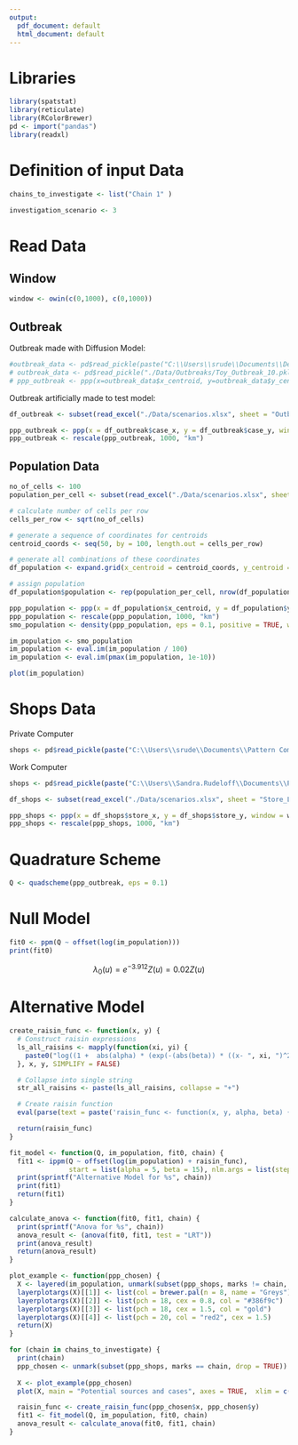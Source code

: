 ```yaml
---
output:
  pdf_document: default
  html_document: default
---
```

# Libraries

```r
library(spatstat) 
library(reticulate) 
library(RColorBrewer) 
pd <- import("pandas")
library(readxl)
```

# Definition of input Data

```r
chains_to_investigate <- list("Chain 1" )
```

```r
investigation_scenario <- 3
```

# Read Data

## Window

```r
window <- owin(c(0,1000), c(0,1000))
```

## Outbreak

Outbreak made with Diffusion Model:

```r
#outbreak_data <- pd$read_pickle(paste("C:\\Users\\srude\\Documents\\Dev Kram\\Toy Example Traceback Model\\Diffusion Model\\Outputs\\Outbreaks\\Scenario_", as.character(scenario), "\\Outbreak_Chain 1_10_0.pkl", sep = ""))
# outbreak_data <- pd$read_pickle("./Data/Outbreaks/Toy_Outbreak_10.pkl") 
# ppp_outbreak <- ppp(x=outbreak_data$x_centroid, y=outbreak_data$y_centroid, window = window)
```

Outbreak artificially made to test model:
```r
df_outbreak <- subset(read_excel("./Data/scenarios.xlsx", sheet = "Outbreak_Locations"), scenario == investigation_scenario)
```



```r
ppp_outbreak <- ppp(x = df_outbreak$case_x, y = df_outbreak$case_y, window = window ) 
ppp_outbreak <- rescale(ppp_outbreak, 1000, "km")
```

## Population Data


```r
no_of_cells <- 100 
population_per_cell <- subset(read_excel("./Data/scenarios.xlsx", sheet = "Population"), scenario == investigation_scenario)$population_per_cell
```


```r
# calculate number of cells per row
cells_per_row <- sqrt(no_of_cells)

# generate a sequence of coordinates for centroids
centroid_coords <- seq(50, by = 100, length.out = cells_per_row)

# generate all combinations of these coordinates
df_population <- expand.grid(x_centroid = centroid_coords, y_centroid = centroid_coords)

# assign population
df_population$population <- rep(population_per_cell, nrow(df_population))
```

```r
ppp_population <- ppp(x = df_population$x_centroid, y = df_population$y_centroid, window = window, marks = df_population$population)
ppp_population <- rescale(ppp_population, 1000, "km")
smo_population <- density(ppp_population, eps = 0.1, positive = TRUE, weights = marks(ppp_population)) 
```

```r
im_population <- smo_population
im_population <- eval.im(im_population / 100)
im_population <- eval.im(pmax(im_population, 1e-10))
```


```r
plot(im_population)
```

# Shops Data
Private Computer
```r
shops <- pd$read_pickle(paste("C:\\Users\\srude\\Documents\\Pattern Comparison Project\\Toy_Example\\Diffusion_Model\\Outputs\\Stores\\stores_", as.character(scenario), ".pkl", sep = ""))
```
Work Computer
```r
shops <- pd$read_pickle(paste("C:\\Users\\Sandra.Rudeloff\\Documents\\Pattern Comparison Project\\Toy_Example\\Diffusion_Model\\Outputs\\Stores\\stores_", as.character(scenario), ".pkl", sep = ""))
```

```r
df_shops <- subset(read_excel("./Data/scenarios.xlsx", sheet = "Store_Locations"), scenario == investigation_scenario)
```


```r
ppp_shops <- ppp(x = df_shops$store_x, y = df_shops$store_y, window = window, marks = as.factor(df_shops$chain))
ppp_shops <- rescale(ppp_shops, 1000, "km")
```
# Quadrature Scheme

```r
Q <- quadscheme(ppp_outbreak, eps = 0.1)
```

# Null Model

```r
fit0 <- ppm(Q ~ offset(log(im_population)))
print(fit0)
```

$$\lambda_0(u) = e^{-3.912}Z(u) = 0.02 Z(u)$$


# Alternative Model
```r
create_raisin_func <- function(x, y) {
  # Construct raisin expressions
  ls_all_raisins <- mapply(function(xi, yi) {
    paste0("log((1 +  abs(alpha) * (exp(-(abs(beta)) * ((x- ", xi, ")^2 + (y- ", yi, ")^2)))))")
  }, x, y, SIMPLIFY = FALSE)

  # Collapse into single string
  str_all_raisins <- paste(ls_all_raisins, collapse = "+")

  # Create raisin function
  eval(parse(text = paste('raisin_func <- function(x, y, alpha, beta) {(' , str_all_raisins , ')}', sep = '')))

  return(raisin_func)
}
```


```r
fit_model <- function(Q, im_population, fit0, chain) {
  fit1 <- ippm(Q ~ offset(log(im_population) + raisin_func),
               start = list(alpha = 5, beta = 15), nlm.args = list(stepmax = 1), gcontrol = glm.control(maxit = 1000))
  print(sprintf("Alternative Model for %s", chain))
  print(fit1)
  return(fit1)
}
```

```r
calculate_anova <- function(fit0, fit1, chain) {
  print(sprintf("Anova for %s", chain))
  anova_result <- (anova(fit0, fit1, test = "LRT"))
  print(anova_result)
  return(anova_result)
}
```

```r
plot_example <- function(ppp_chosen) {
  X <- layered(im_population, unmark(subset(ppp_shops, marks != chain, drop = TRUE)), ppp_chosen, ppp_outbreak)
  layerplotargs(X)[[1]] <- list(col = brewer.pal(n = 8, name = "Greys"), breaks = c(0, 1, 10, 50, 100, 150, 200, 250, 260))
  layerplotargs(X)[[2]] <- list(pch = 18, cex = 0.8, col = "#386f9c")
  layerplotargs(X)[[3]] <- list(pch = 18, cex = 1.5, col = "gold")
  layerplotargs(X)[[4]] <- list(pch = 20, col = "red2", cex = 1.5)
  return(X)
}
```


```r
for (chain in chains_to_investigate) {
  print(chain)
  ppp_chosen <- unmark(subset(ppp_shops, marks == chain, drop = TRUE))
  
  X <- plot_example(ppp_chosen)
  plot(X, main = "Potential sources and cases", axes = TRUE,  xlim = c(0, 1), ylim = c(0, 1))

  raisin_func <- create_raisin_func(ppp_chosen$x, ppp_chosen$y)
  fit1 <- fit_model(Q, im_population, fit0, chain)
  anova_result <- calculate_anova(fit0, fit1, chain)
}
```


